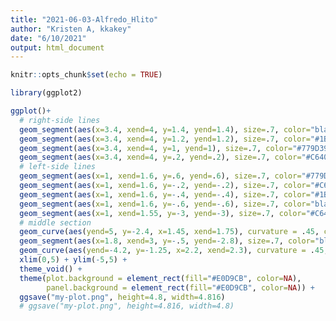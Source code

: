 ```yaml
---
title: "2021-06-03-Alfredo_Hlito"
author: "Kristen A, kkakey"
date: "6/10/2021"
output: html_document
---
```


```r
knitr::opts_chunk$set(echo = TRUE)
```

```r
library(ggplot2)
```

```r
ggplot()+
  # right-side lines
  geom_segment(aes(x=3.4, xend=4, y=1.4, yend=1.4), size=.7, color="black") +
  geom_segment(aes(x=3.4, xend=4, y=1.2, yend=1.2), size=.7, color="#1B4594") +
  geom_segment(aes(x=3.4, xend=4, y=1, yend=1), size=.7, color="#779D39") +
  geom_segment(aes(x=3.4, xend=4, y=.2, yend=.2), size=.7, color="#C64026") +
  # left-side lines
  geom_segment(aes(x=1, xend=1.6, y=.6, yend=.6), size=.7, color="#779D39") +
  geom_segment(aes(x=1, xend=1.6, y=-.2, yend=-.2), size=.7, color="#C64026") +
  geom_segment(aes(x=1, xend=1.6, y=-.4, yend=-.4), size=.7, color="#1B4594") +
  geom_segment(aes(x=1, xend=1.6, y=-.6, yend=-.6), size=.7, color="black") +
  geom_segment(aes(x=1, xend=1.55, y=-3, yend=-3), size=.7, color="#C64026") +
  # middle section
  geom_curve(aes(yend=5, y=-2.4, x=1.45, xend=1.75), curvature = .45, color="#C5B75B", size=.7) +
  geom_segment(aes(x=1.8, xend=3, y=-.5, yend=-2.8), size=.7, color="black", size=.7) +
  geom_curve(aes(yend=-4.2, y=-1.25, x=2.2, xend=2.3), curvature = .45, color="#1B4594", size=.7) +
  xlim(0,5) + ylim(-5,5) +
  theme_void() +
  theme(plot.background = element_rect(fill="#E0D9CB", color=NA),
        panel.background = element_rect(fill="#E0D9CB", color=NA)) +
  ggsave("my-plot.png", height=4.8, width=4.816)
  # ggsave("my-plot.png", height=4.816, width=4.8)
```

